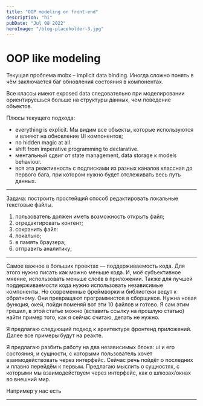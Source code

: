 ```yaml
---
title: "OOP modeling on front-end"
description: "hi"
pubDate: "Jul 08 2022"
heroImage: "/blog-placeholder-3.jpg"
---
```



# OOP like modeling

Текущая проблема mobx – implicit data binding. Иногда сложно понять в чём заключается баг обновления состояния в компонентах.

Все классы имеют exposed data следовательно при моделировании ориентируешься больше на структуры данных, чем поведение объектов.

Плюсы текущего подхода:

- everything is explicit. Мы видим все объекты, которые используются и влияют на обновление UI компонентов;
- no hidden magic at all.
- shift from imperative programming to declarative.
- ментальный сдвиг от state management, data storage к models behaviour.
- вся эта реактивность с подписками из разных каналов классная до первого бага, при котором нужно будет отслеживать весь путь данных.

---

Задача: построить простейщий способ редактировать локальные текстовые файлы.

1. пользователь должен иметь возможность открыть файл;
2. отредактировать контент;
3. сохранить файл:
  1. локально;
  2. в память браузера;
4. отправить аналитику;

---

Самое важное в больших проектах — поддерживаемость кода. Для этого нужно писать как можно меньше кода. И, моё субъективное мнение, использовать меньше слоёв в приложении. Также для лучшей поддерживаемости кода нужно использовать независимые компоненты.
Но современные фреймворки и библиотеки ведут к обратному. Они превращают программистов в сборщиков. Нужна новая функция, окей, пойди поменяй вот эти 10 файлов и готово.
Я сам этим грешил, в этой статье можно (вставить ссылку на прошлую статью) найти пример того, как я сейчас считаю, делать не нужно.

Я предлагаю следующий подход к архитектуре фронтенд приложений. Далее все примеры будут на реакте.

Я предлагаю разбить работу на два независимых блока: ui и его состояния, и сущности, с которыми пользователь хочет взаимодействовать через интерфейс.
Сейчас речь пойдёт о последних и плавно перейдём к первым. Предлагаю мыслить о сущностях, с которыми мы взаимодействуем через интерфейс, как о шлюзах/окнах во внешний мир.

Например у нас есть


---

<PokemonsDeckOop client:idle />
